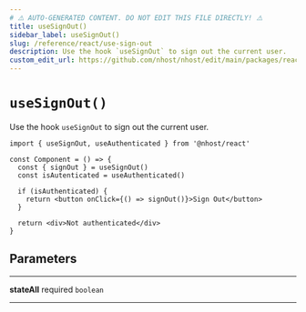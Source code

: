 ```yaml
---
# ⚠️ AUTO-GENERATED CONTENT. DO NOT EDIT THIS FILE DIRECTLY! ⚠️
title: useSignOut()
sidebar_label: useSignOut()
slug: /reference/react/use-sign-out
description: Use the hook `useSignOut` to sign out the current user.
custom_edit_url: https://github.com/nhost/nhost/edit/main/packages/react/src/hooks/common.ts#L177
---
```


# `useSignOut()`

Use the hook `useSignOut` to sign out the current user.

```tsx
import { useSignOut, useAuthenticated } from '@nhost/react'

const Component = () => {
  const { signOut } = useSignOut()
  const isAutenticated = useAuthenticated()

  if (isAuthenticated) {
    return <button onClick={() => signOut()}>Sign Out</button>
  }

  return <div>Not authenticated</div>
}
```

## Parameters

---

**<span className="parameter-name">stateAll</span>** <span className="optional-status">required</span> `boolean`

---
